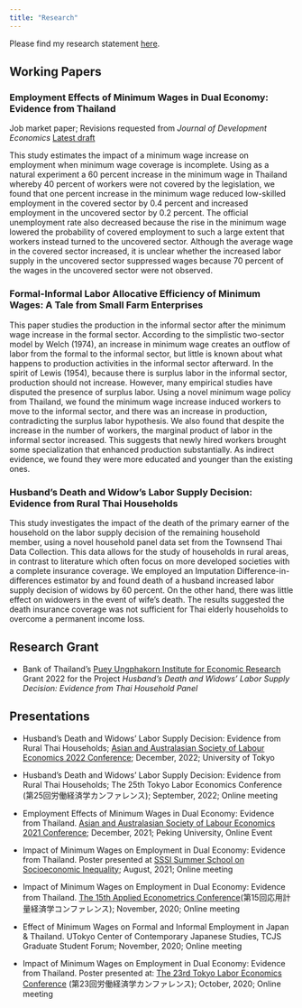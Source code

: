 ```yaml
---
title: "Research"
---
```


Please find my research statement [here](https://drive.google.com/file/d/1R9OyidiRlrKcP1TUoETsDvF2MeFB0xCy/view?usp=share_link).

## Working Papers

### Employment Effects of Minimum Wages in Dual Economy: Evidence from Thailand

Job market paper; Revisions requested from *Journal of Development Economics* [Latest draft](https://drive.google.com/file/d/16RGwQSYVNAKzSWGohDojoHJSc42aX1Eq/view?usp=share_link)

This study estimates the impact of a minimum wage increase on employment when minimum wage coverage is incomplete. Using as a natural experiment a 60 percent increase in the minimum wage in Thailand whereby 40 percent of workers were not covered by the legislation, we found that one percent increase in the minimum wage reduced low-skilled employment in the covered sector by 0.4 percent and increased employment in the uncovered sector by 0.2 percent. The official unemployment rate also decreased because the rise in the minimum wage lowered the probability of covered employment to such a large extent that workers instead turned to the uncovered sector. Although the average wage in the covered sector increased, it is unclear whether the increased labor supply in the uncovered sector suppressed wages because 70 percent of the wages in the uncovered sector were not observed. 

### Formal-Informal Labor Allocative Efficiency of Minimum Wages: A Tale from Small Farm Enterprises

This paper studies the production in the informal sector after the minimum wage increase in the formal sector. According to the simplistic two-sector model by Welch (1974), an increase in minimum wage creates an outflow of labor from the formal to the informal sector, but little is known about what happens to production activities in the informal sector afterward. In the spirit of Lewis (1954), because there is surplus labor in the informal sector, production should not increase. However, many empirical studies have disputed the presence of surplus labor. Using a novel minimum wage policy from Thailand, we found the minimum wage increase induced workers to move to the informal sector, and there was an increase in production, contradicting the surplus labor hypothesis. We also found that despite the increase in the number of workers, the marginal product of labor in the informal sector increased. This suggests that newly hired workers brought some specialization that enhanced production substantially. As indirect evidence, we found they were more educated and younger than the existing ones.

### Husband's Death and Widow's Labor Supply Decision: Evidence from Rural Thai Households 

This study investigates the impact of the death of the primary earner of the household on the labor supply decision of the remaining household member, using a novel household panel data set from the Townsend Thai Data Collection. This data allows for the study of households in rural areas, in contrast to literature which often focus on more developed societies with a complete insurance coverage. We employed an Imputation Difference-in-differences estimator by \cite{borusyak2021revisiting} and found death of a husband increased labor supply decision of widows by 60 percent. On the other hand, there was little effect on widowers in the event of wife's death. The results suggested the death insurance coverage was not sufficient for Thai elderly households to overcome a permanent income loss.

## Research Grant

- Bank of Thailand's [Puey Ungphakorn Institute for Economic Research](https://www.pier.or.th/en/about/#top) Grant 2022 for the Project *Husband's Death and Widows' Labor Supply Decision: Evidence from Thai Household Panel*

## Presentations

- Husband's Death and Widows' Labor Supply Decision: Evidence from Rural Thai Households; [Asian and Australasian Society of Labour Economics 2022 Conference](https://www.aasle.org/); December, 2022; University of Tokyo

- Husband's Death and Widows' Labor Supply Decision: Evidence from Rural Thai Households; The 25th Tokyo Labor Economics Conference (第25回労働経済学カンファレンス); September, 2022; Online meeting

- Employment Effects of Minimum Wages in Dual Economy: Evidence from Thailand. [Asian and Australasian Society of Labour Economics 2021 Conference](https://www.aasle.org/); December, 2021; Peking University, Online Event

- Impact of Minimum Wages on Employment in Dual Economy: Evidence from Thailand. Poster presented at [SSSI Summer School on Socioeconomic Inequality](https://hceconomics.uchicago.edu/sssi.uchicago.edu); August, 2021; Online meeting

- Impact of Minimum Wages on Employment in Dual Economy: Evidence from Thailand. [The 15th Applied Econometrics Conference](http://www.crepe.e.u-tokyo.ac.jp/index.html)(第15回応用計量経済学コンファレンス); November, 2020; Online meeting

- Effect of Minimum Wages on Formal and Informal Employment
in Japan & Thailand. UTokyo Center of Contemporary Japanese Studies, TCJS Graduate Student Forum; November, 2020; Online meeting

- Impact of Minimum Wages on Employment in Dual Economy: Evidence from Thailand. Poster presented at: [The 23rd Tokyo Labor Economics Conference](https://sites.google.com/site/tokyolaborwkshp/home) (第23回労働経済学カンファレンス); October, 2020; Online meeting

